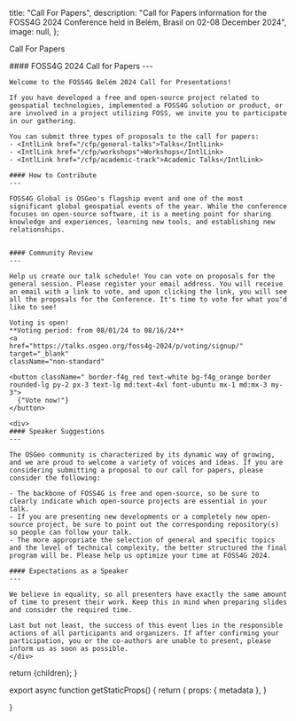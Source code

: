
  title: "Call For Papers",
  description: "Call for Papers information for the FOSS4G 2024 Conference held in Belém, Brasil on 02-08 December 2024",
  image: null,
};

<Heading bubble>Call For Papers</Heading>

<div className="grid space-y-4 mt-4">
  <div className="grid md:grid-cols-2 gap-4">  
    <div className="">
    #### FOSS4G 2024 Call for Papers
    ---

    Welcome to the FOSS4G Belém 2024 Call for Presentations!

    If you have developed a free and open-source project related to geospatial technologies, implemented a FOSS4G solution or product, or are involved in a project utilizing FOSS, we invite you to participate in our gathering.

    You can submit three types of proposals to the call for papers:
    - <IntlLink href="/cfp/general-talks">Talks</IntlLink>
    - <IntlLink href="/cfp/workshops">Workshops</IntlLink>
    - <IntlLink href="/cfp/academic-track">Academic Talks</IntlLink>

    #### How to Contribute
    ---

    FOSS4G Global is OSGeo's flagship event and one of the most significant global geospatial events of the year. While the conference focuses on open-source software, it is a meeting point for sharing knowledge and experiences, learning new tools, and establishing new relationships.


    #### Community Review
    ---

    Help us create our talk schedule! You can vote on proposals for the general session. Please register your email address. You will receive an email with a link to vote, and upon clicking the link, you will see all the proposals for the Conference. It's time to vote for what you'd like to see!

    Voting is open!
    **Voting period: from 08/01/24 to 08/16/24**
    <a
    href="https://talks.osgeo.org/foss4g-2024/p/voting/signup/"
    target="_blank"
    className="non-standard"
  >
    <button className=" border-f4g_red text-white bg-f4g_orange border rounded-lg py-2 px-3 text-lg md:text-4xl font-ubuntu mx-1 md:mx-3 my-3">
      {"Vote now!"}
    </button>
  </a>
    </div>

    <div>
    #### Speaker Suggestions
    ---

    The OSGeo community is characterized by its dynamic way of growing, and we are proud to welcome a variety of voices and ideas. If you are considering submitting a proposal to our call for papers, please consider the following:

    - The backbone of FOSS4G is free and open-source, so be sure to clearly indicate which open-source projects are essential in your talk.
    - If you are presenting new developments or a completely new open-source project, be sure to point out the corresponding repository(s) so people can follow your talk.
    - The more appropriate the selection of general and specific topics and the level of technical complexity, the better structured the final program will be. Please help us optimize your time at FOSS4G 2024.

    #### Expectations as a Speaker
    ---

    We believe in equality, so all presenters have exactly the same amount of time to present their work. Keep this in mind when preparing slides and consider the required time.

    Last but not least, the success of this event lies in the responsible actions of all participants and organizers. If after confirming your participation, you or the co-authors are unable to present, please inform us as soon as possible.
    </div>

  </div>
</div>


  return <MdxLayout metadata={metadata}>{children}</MdxLayout>;
}

export async function getStaticProps() {
  return {
    props: {
      metadata
    },
  }

}
